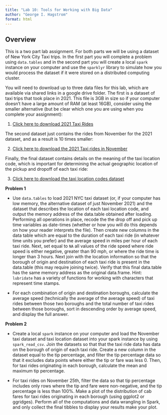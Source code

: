 ```yaml
---
title: "Lab 10: Tools for Working with Big Data"
author: "George I. Hagstrom"
format: html
---
```




## Overview

This is a two part lab assignment. For both parts we will be using a dataset of New York City Taxi trips. In the first part you will complete a problem using `data.tables`
and in the second part you will create a local `spark` instance on your computer and use the `sparklyr` library to simulate how you would process the dataset if it were stored
on a distributed computing cluster. 

You will need to download up to three data files for this lab, which are available via shared links in a google drive folder. The first is a dataset of taxi trips that took
place in 2021. This file is 3GB in size so if your computer doesn't have a large amount of RAM (at least 16GB), consider using the smaller alternative (but be clear which one you
are using when you complete your assignment): 

1. [Click here to download 2021 Taxi Rides](https://drive.google.com/file/d/1GtQFjgJbm9aaCUbO6EacrToySrzxb2SS/view?usp=drive_link)

The second dataset just contains the rides from November for the 2021 dataset, and as a result is 10 times smaller:

2. [Click here to download the 2021 Taxi rides in November](https://drive.google.com/file/d/16_rRGea7X_v7o6OmBsoCsvwp2cZujnoy/view?usp=sharing)

Finally, the final dataset contains details on the meaning of the taxi location code, which is important for determining the actual geographic location of the pickup and dropoff
of each taxi ride:

3. [Click here to download the taxi location codes dataset](https://drive.google.com/file/d/1BjHkT3fJv7cdLvuD0H04RYvvWyeYOwDD/view?usp=drive_link)



**Problem 1**

- Use `data.tables` to load 2021 NYC taxi dataset (or, if your computer has low memory, the alternative dataset of just November 2021) and the dataset that describes the location of each taxi location code, and output the memory address of the data.table obtained after loading. Performing all operations in place, recode the the drop off and pick up time variables as 
date-times (whether or how you will do this depends on how your reader interprets the file). Then create new columns 
in the data table which are equal to the duration of each taxi ride (in whatever time units you prefer) and the average speed in miles per hour of each taxi ride. Next, set equal to `NA` all
values of the ride speed where ride speed is either negative, greater than 90 mph, or where the ride time is longer than 3 hours. 
Next join with the location information
so that the borough of origin and destination of each taxi ride is present in the data.table (this may require joining twice). Verify that this final data.table has the same memory address
as the original data.frame. Hint: `lubridate` has a variety of functions for working with characters that represent time stamps.

- For each combination of origin and destination boroughs, calculate the average speed (technically the average
of the average speed) of taxi rides between those two boroughs and the total number of taxi rides between those boroughs, sort in descending order by average speed, and display the full answer.


**Problem 2**

- Create a local `spark` instance on your computer and load the November taxi dataset and taxi location dataset into your spark instance by using `spark_read_csv`. Join the datasets so that that the taxi ride data has data on 
the borough of origin of each taxi ride. Create a new column in the dataset equal to the tip percentage, and filter the tip percentage data so that it excludes data points where either
the tip or fare was less 0. Then, for taxi rides originating in each borough, calculate the mean and maximum
tip percentage. 

- For taxi rides on November 25th, filter the data so that tip percentage includes only rows where the tip and fare were non-negative, and the tip percentage is less than 100\%. Make a plot of the distribution of cab fares for taxi rides originating in each borough (using ggplot2 or ggridges). Perform all of the computations and data wrangling in Spark, and only collect the final tibbles to display your results make your plot.


